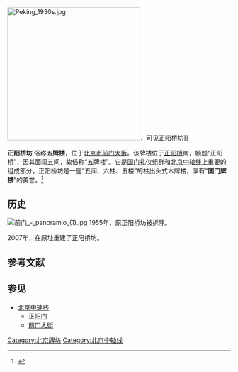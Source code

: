 [[File:Peking_1930s.jpg|300px]]，可见正阳桥坊]]
{{北京中轴线}}

'''正阳桥坊''' 俗称'''五牌楼'''，位于[[北京市|北京市]][[前门大街|前门大街]]。该牌楼位于[[正阳桥|正阳桥]]南，额题“正阳桥”，因其面阔五间，故俗称“五牌楼”。它是[[国门|国门]]礼仪组群和[[北京中轴线|北京中轴线]]上重要的组成部分，正阳桥坊是一座“五间、六柱、五楼”的柱出头式木牌楼，享有“'''国门牌楼'''”的美誉。<ref>{{Cite web |url=http://www.bjww.gov.cn/2008/8-7/93914.shtml |title=北京正阳桥及牌楼述略－北京文博 |access-date=2009-05-13 |archive-date=2009-05-15 |archive-url=https://web.archive.org/web/20090515143344/http://www.bjww.gov.cn/2008/8-7/93914.shtml |dead-url=no }}</ref>

== 历史 ==
[[File:前门_-_panoramio_(1).jpg|thumb]]
1955年，原正阳桥坊被拆除。

2007年，在原址重建了正阳桥坊。

== 参考文献 ==
{{Reflist}}

== 参见 ==
{{Portal box|北京|中国建筑|中国文化遗产}}
* [[北京中轴线|北京中轴线]]
** [[正阳门|正阳门]]
** [[前门大街|前门大街]]

[[Category:北京牌坊|Category:北京牌坊]]
[[Category:北京中轴线|Category:北京中轴线]]